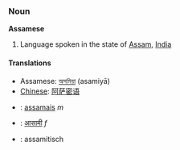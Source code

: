 ===Noun===
'''Assamese'''

#Language spoken in the state of [[Assam]], [[India]]

====Translations====
*Assamese: [[অসমিয়া]] (asamiyā)
*[[Chinese]]: [[阿萨密语]]
*{{fr}}: [[assamais]] ''m''
*{{hi}}: [[आसामी]] ''f''
*{{nl}}: assamitisch